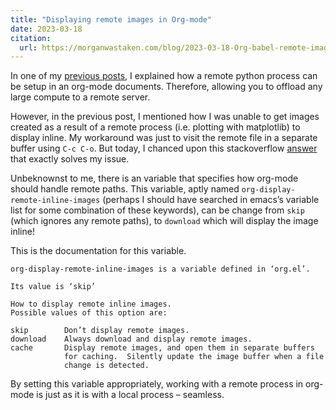 ```yaml
---
title: "Displaying remote images in Org-mode"
date: 2023-03-18
citation:
  url: https://morganwastaken.com/blog/2023-03-18-Org-babel-remote-images
---
```


In one of my [previous posts](../2022-12-15-org-babel-tramp/), I explained how a remote python process can be setup in an org-mode documents. Therefore, allowing you to offload any large compute to a remote server.

However, in the previous post, I mentioned how I was unable to get images created as a result of a remote process (i.e. plotting with matplotlib) to display inline. My workaround was just to visit the remote file in a separate buffer using `C-c C-o`. But today, I chanced upon this stackoverflow [answer](https://stackoverflow.com/a/75086516) that exactly solves my issue.

Unbeknownst to me, there is an variable that specifies how org-mode should handle remote paths. This variable, aptly named `org-display-remote-inline-images` (perhaps I should have searched in emacs's variable list for some combination of these keywords), can be change from `skip` (which ignores any remote paths), to `download` which will display the image inline!

This is the documentation for this variable.

```         
org-display-remote-inline-images is a variable defined in ‘org.el’.

Its value is ‘skip’

How to display remote inline images.
Possible values of this option are:

skip        Don’t display remote images.
download    Always download and display remote images.
cache       Display remote images, and open them in separate buffers
            for caching.  Silently update the image buffer when a file
            change is detected.
```

By setting this variable appropriately, working with a remote process in org-mode is just as it is with a local process – seamless.
